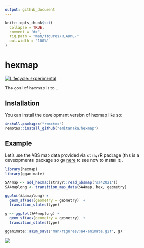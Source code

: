 ```yaml
---
output: github_document
---
```


<!-- README.md is generated from README.Rmd. Please edit that file -->

```r
knitr::opts_chunk$set(
  collapse = TRUE,
  comment = "#>",
  fig.path = "man/figures/README-",
  out.width = "100%"
)
```

# hexmap

<!-- badges: start -->
[![Lifecycle: experimental](https://img.shields.io/badge/lifecycle-experimental-orange.svg)](https://lifecycle.r-lib.org/articles/stages.html#experimental)
<!-- badges: end -->

The goal of hexmap is to ...

## Installation

You can install the development version of hexmap like so:

``` r
install.packages("remotes")
remotes::install_github("emitanaka/hexmap")
```

## Example

Let's use the ABS map data provided via `strayr`R package (this is a developmental package so go [here](https://github.com/runapp-aus/strayr/) to see how to install it). 

```r
library(hexmap)
library(gganimate)

SA4map <- add_hexmap(strayr::read_absmap("sa42021"))
SA4maplong <- transition_map_data(SA4map, hex, geometry)
```
```r
ggplot(SA4maplong) + 
  geom_sf(aes(geometry = geometry)) + 
  transition_states(type) 
```
```r
g <- ggplot(SA4maplong) + 
  geom_sf(aes(geometry = geometry)) + 
  transition_states(type) 

gganimate::anim_save("man/figures/sa4-animate.gif", g)
```

![](man/figures/sa4-animate.gif)

